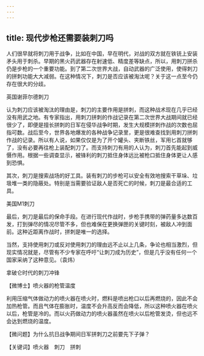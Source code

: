```yaml
---
---
---
```

title: 现代步枪还需要装刺刀吗
---




人们很早就将刺刀用于战争，比如在中国，早在明代，对战的双方就在铁铳上安装矛头用于刺杀。早期的黑火药武器存在射速低、精度差等缺点，所以，用刺刀拼杀仍是步枪的一个重要功能。到了第二次世界大战，自动武器的广泛使用，使得刺刀的拼刺功能大大减弱。在这种情况下，刺刀是否应该被淘汰呢？关于这一点至今仍存在很大的分歧。

英国谢菲尔德刺刀



认为刺刀应该被淘汰的理由是，刺刀的主要作用是拼刺，而这种战术现在几乎已经没有用武之地。有专家指出，用刺刀拼刺的作战记录在第二次世界大战期间就已经很少了，即便是擅长拼刺的日军在侵华战争时期，发生大规模拼刺作战的次数也屈指可数。战后至今，世界各地爆发的各种战争记录里，更是很难查找到用刺刀拼刺作战的记录。所以有人说，如果仅仅是为了开个罐头、夹断铁丝，军用匕首就够了，没有必要再往枪上装配刺刀了。而支持刺刀有用的人认为，刺刀首先能起到威慑作用。根据一些调查显示，被锋利的刺刀抵住身体远比被枪口抵住身体更让人感到恐惧。

其次，刺刀是搜索战场的好工具。装有刺刀的步枪可以安全有效地搜索干草垛、垃圾堆一类的隐蔽处。特别是当需要验证敌人是否死亡的时候，刺刀是最合适的工具。

美国M1刺刀



最后，刺刀是最后的保命手段。在进行现代作战时，步枪手携带的弹药量多达数百发，打到弹尽的情况尽管不多，但也难保在更换弹匣的关键时刻，被敌人冲到面前。这种近距离作战时，拼刺是唯一的选择。

当然，支持使用刺刀或反对使用刺刀的理由远不止以上几条，争论也相当激烈，但现实情况就是，尽管有不少专家在呼吁“让刺刀成为历史”，但是几乎没有任何一个国家采纳了这种意见。（袁炜）

拿破仑时代的刺刀冲锋





【微博士】喷火器的枪管温度

利用压缩气体做动力的喷火器在喷火时，燃料是喷出枪口以后再燃烧的，因此不会加热枪管。而且气体在膨胀时，温度不会升高反而会降低，所以这种喷火器在喷火以后，枪管是冷的。而以火药做动力的喷火器虽然在喷火以后枪管发烫，但也远不会达到燃烧的温度。

【微问题】为什么抗日战争期间日军拼刺刀之前要先下子弹？

【关键词】喷火器　刺刀　拼刺
